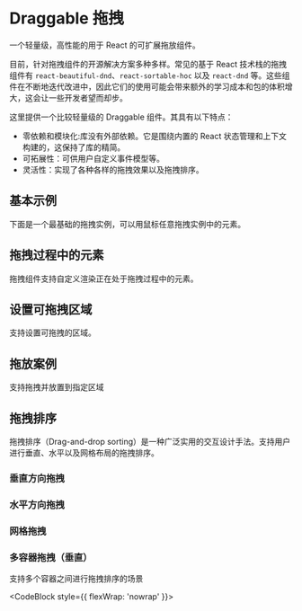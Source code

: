 
# Draggable 拖拽

一个轻量级，高性能的用于 React 的可扩展拖放组件。

目前，针对拖拽组件的开源解决方案多种多样。常见的基于 React 技术栈的拖拽组件有 `react-beautiful-dnd`、`react-sortable-hoc` 以及 `react-dnd` 等。这些组件在不断地迭代改进中，因此它们的使用可能会带来额外的学习成本和包的体积增大，这会让一些开发者望而却步。

这里提供一个比较轻量级的 Draggable 组件。其具有以下特点：

- 零依赖和模块化:库没有外部依赖。它是围绕内置的 React 状态管理和上下文构建的，这保持了库的精简。
- 可拓展性：可供用户自定义事件模型等。
- 灵活性：实现了各种各样的拖拽效果以及拖拽排序。

## 基本示例

下面是一个最基础的拖拽实例，可以用鼠标任意拖拽实例中的元素。

<CodeBlock>
  <Basic />
</CodeBlock>

## 拖拽过程中的元素

拖拽组件支持自定义渲染正在处于拖拽过程中的元素。

<CodeBlock>
  <WithDragOverlay />
</CodeBlock>

## 设置可拖拽区域

支持设置可拖拽的区域。

<CodeBlock>
  <WithHandler />
</CodeBlock>

## 拖放案例

支持拖拽并放置到指定区域

<CodeBlock>
  <Droppable />
</CodeBlock>

## 拖拽排序

拖拽排序（Drag-and-drop sorting）是一种广泛实用的交互设计手法。支持用户进行垂直、水平以及网格布局的拖拽排序。

### 垂直方向拖拽

<CodeBlock>
  <VerticalSortable />
</CodeBlock>

### 水平方向拖拽

<CodeBlock>
  <HorizenSortable />
</CodeBlock>

### 网格拖拽

<CodeBlock>
  <GridSortable />
</CodeBlock>

### 多容器拖拽（垂直）

支持多个容器之间进行拖拽排序的场景

<CodeBlock style={{ flexWrap: 'nowrap' }}>
  <MultipleContainer />
</CodeBlock>

<Props />
